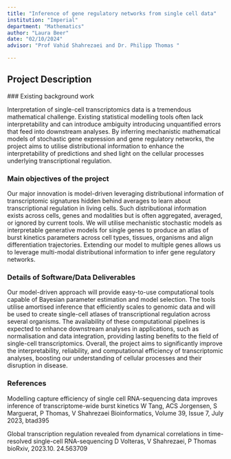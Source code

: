 ```yaml
---
title: "Inference of gene regulatory networks from single cell data"
institution: "Imperial"
department: "Mathematics"
author: "Laura Beer"
date: "02/10/2024"
advisor: "Prof Vahid Shahrezaei and Dr. Philipp Thomas "

---
```

## Project Description

 ### Existing background work

Interpretation of single-cell transcriptomics data is a tremendous mathematical challenge. Existing statistical modelling tools often lack interpretability and can introduce ambiguity introducing unquantified errors that feed into downstream analyses. By inferring mechanistic mathematical models of stochastic gene expression and gene regulatory networks, the project aims to utilise distributional information to enhance the interpretability of predictions and shed light on the cellular processes underlying transcriptional regulation.



### Main objectives of the project

Our major innovation is model-driven leveraging distributional information of transcriptomic signatures hidden behind averages to learn about transcriptional regulation in living cells. Such distributional information exists across cells, genes and modalities but is often aggregated, averaged, or ignored by current tools. We will utilise mechanistic stochastic models as interpretable generative models for single genes to produce an atlas of burst kinetics parameters across cell types, tissues, organisms and align differentiation trajectories. Extending our model to multiple genes allows us to leverage multi-modal distributional information to infer gene regulatory networks. 



### Details of Software/Data Deliverables

Our model-driven approach will provide easy-to-use computational tools capable of Bayesian parameter estimation and model selection. The tools utilise amortised inference that efficiently scales to genomic data and will be used to create single-cell atlases of transcriptional regulation across several organisms. The availability of these computational pipelines is expected to enhance downstream analyses in applications, such as normalisation and data integration, providing lasting benefits to the field of single-cell transcriptomics. Overall, the project aims to significantly improve the interpretability, reliability, and computational efficiency of transcriptomic analyses, boosting our understanding of cellular processes and their disruption in disease.



###  References

Modelling capture efficiency of single cell RNA-sequencing data improves inference of transcriptome-wide burst kinetics
W Tang, ACS Jorgensen, S Marguerat, P Thomas, V Shahrezaei
Bioinformatics, Volume 39, Issue 7, July 2023, btad395

Global transcription regulation revealed from dynamical correlations in time-resolved single-cell RNA-sequencing
D Volteras, V Shahrezaei, P Thomas
bioRxiv, 2023.10. 24.563709